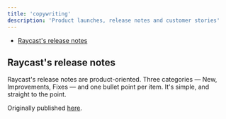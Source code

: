 ```yaml
---
title: 'copywriting'
description: 'Product launches, release notes and customer stories'
---
```


- [Raycast's release notes]()

## Raycast's release notes

Raycast's release notes are product-oriented. Three categories — New, Improvements, Fixes — and one bullet point per item. It's simple, and straight to the point.

<Tip>

Originally published [here](https://www.raycast.com/changelog/).

</Tip>